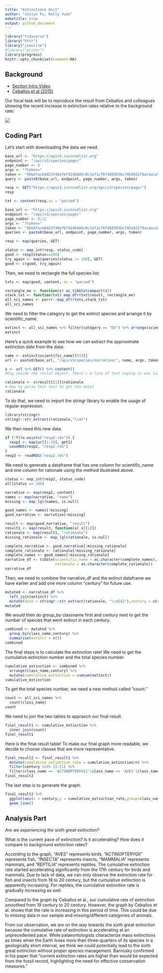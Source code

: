 ```yaml
---
title: "Extinctions Unit"
author: "Joslyn Fu, Kelly Yuan"
maketitle: true
output: github_document
---
```




```r
library("tidyverse")
library("httr")
library("jsonlite")
#library("printr")
library(progress)
knitr::opts_chunk$set(comment=NA)
```


## Background

- [Section Intro Video](https://youtu.be/QsH6ytm89GI)
- [Ceballos et al (2015)](http://doi.org/10.1126/sciadv.1400253)

Our focal task will be to reproduce the result from Ceballos and colleagues showing the recent increase in extinction rates relative to the background rate:

![](https://espm-157.carlboettiger.info/img/extinctions.jpg)


## Coding Part

Let's start with downloading the data we need.
```r
base_url <- "https://apiv3.iucnredlist.org"
endpoint <- "/api/v3/species/page/"
page_number <- 0
args <- "?token="
token <- "9bb4facb6d23f48efbf424bb05c0c1ef1cf6f468393bc745d42179ac4aca5fee"
query <- paste0(base_url, endpoint, page_number, args, token)
```

```r
resp <- GET("https://apiv3.iucnredlist.org/api/v3/species/page/")
resp
```
```r
txt <- content(resp,as = "parsed")
```

```r
base_url <- "https://apiv3.iucnredlist.org"
endpoint <- "/api/v3/species/page/"
page_number <- 0:12
args <- "?token="
token <- "9bb4facb6d23f48efbf424bb05c0c1ef1cf6f468393bc745d42179ac4aca5fee"
queries <- paste0(base_url, endpoint, page_number, args, token)
```

```r
resp <- map(queries, GET)
```

```r
status <- map_int(resp, status_code)
good <- resp[status==200]
try_again <- map(queries[status != 200], GET)
good <- c(good, try_again)
```

Then, we need to rectangle the full species list:
```r

txts <- map(good, content, as = "parsed")
```

```r
rectangle_me <- function(x) as_tibble(compact(x))
stack_txt <- function(txt) map_dfr(txt$result, rectangle_me)
all_sci_names <- purrr::map_dfr(txts,stack_txt)
all_sci_names
```

We need to filter the category to get the extinct species and arrange it by scientific_name.
```r
extinct <- all_sci_names %>% filter(category == "EX") %>% arrange(scientific_name)
extinct
```

Here's a quick example to see how we can extract the approximate extinction date from the data:
```r
name <- extinct$scientific_name[[919]]
url <- paste0(base_url, "/api/v3/species/narrative/", name, args, token)

x <- url %>% GET() %>% content()
#Dig inside the reslut object. There's a line of text saying it was last discovered in 1990s. However, it's not the style we want. We need regular expression!

rationale <- x$result[[1]]$rationale
# How to parse this text to get the date?
rationale
```

To do that, we need to import the stringr library to enable the usage of regular expression.
```r
library(stringr)
stringr::str_extract(rationale,"\\d+")
```

We then need this new data.
```r
if (!file.exists("resp2.rds")) {
  resp2 <- map(url[1:20], get2)
  saveRDS(resp2, "resp2.rds")
}
resp2 <- readRDS("resp2.rds")

```

We need to generate a dataframe that has one column for scientific_name and one column for rationale using the method illustrated above.
```r
status <- map_int(resp2, status_code)
all(status == 200)

narrative <- map(resp2, content)
names <- map(narrative, "name")
missing <- map_lgl(names, is.null)

good_names <- names[!missing]
good_narrative <- narrative[!missing]

result <- map(good_narrative, "result")
result1 <- map(result, function(x) x[[1]])
rationale <- map(result1, "rationale")
missing_rationale <- map_lgl(rationale, is.null)

complete_narrative <- good_narrative[!missing_rationale]
complete_rationale <- rationale[!missing_rationale]
complete_names <- good_names[!missing_rationale]
narrative_df <- tibble(scientific_name = as.character(complete_names),
                       rationale = as.character(complete_rationale))
narrative_df
```

Then, we need to combine the narrative_df and the extinct dataframe we have earlier and add one more column "century" for future use.
```r
mutated <- narrative_df %>% 
  left_join(extinct) %>% 
  mutate(date = stringr::str_extract(rationale, "\\d{4}"),century = stringr::str_extract(date, "\\d{2}"))
mutated
```

We would then do group_by classname first and century next to get the number of species that went extinct in each century.
```r
combined <- mutated %>%
  group_by(class_name,century) %>% 
  summarise(extinct = n())
combined
```

The final steps is to calculate the extinction rate! We need to get the cumulative extinction number and the total species number.  
```r
cumulative_extinction <- combined %>% 
  arrange(class_name,century) %>%
  mutate(cumulative_extinction = cumsum(extinct))
cumulative_extinction
```
To get the total species number, we need a new method called "count."
```r
count <- all_sci_names %>% 
  count(class_name)
count
```

We need to join the two tables to appraoch our final result.
```r
final_result1 <- cumulative_extinction %>%
  inner_join(count)
final_result1
```

Here is the final result table! To make our final graph more readable, we decide to choose classes that are more representative. 
```r
final_result2 <- final_result1 %>% 
  mutate(cumulative_extinction_rate = cumulative_extinction/n) %>%
  filter(century %in% 15:21) %>%
  filter(class_name == 'ACTINOPTERYGII'|class_name == 'AVES'|class_name =='INSECTA'|class_name =='MAMMALIA'|class_name =='REPTILIA')
final_result2
```

The last step is to generate the graph. 
```r
final_result2 %>%
  ggplot(aes(x = century,y = cumulative_extinction_rate,group=class_name,color=class_name)) + 
  geom_line()
```

## Analysis Part

_Are we experiencing the sixth great extinction?_  

What is the current pace of extinction? Is it accelerating? How does it compare to background extinction rates?

According to the graph, “AVES” represents birds, “ACTINOPTERYGII” represents fish, “INSECTA” represents insects, “MAMMALIA” represents mammals, and “REPTILIA” represents reptiles. The cumulative extinction rate started accelerating significantly from the 17th century for birds and mammals. Due to lack of data, we can only observe the extinction rate for fish and insects from 18 to 20 century, but the cumulative extinction is apparently increasing. For reptiles, the cumulative extinction rate is gradually increasing as well. 

Compared to the graph by Ceballos et al., our cumulative rate of extinction smoothed from 19 century to 20 century. However, the graph by Ceballos et al. shows that the rate is increasing in this period of time. This could be due to missing data in our sample and missing/different categories of animals. 

From our observation, we are on the way towards the sixth great extinction because the cumulative rate of extinction is accelerating at an unprecedented pace. While palaeontologists characterize mass extinctions as times when the Earth loses more than three-quarters of its species in a geologically short interval, we think we could potentially lead to the sixth great extinction without proper species management. Barnosky confirmed in his paper that "current extinction rates are higher than would be expected from the fossil record, highlighting the need for effective conservation measures."

